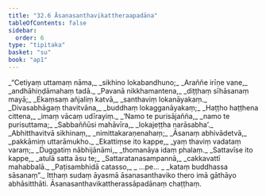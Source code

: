 ```yaml
---
title: "32.6 Āsanasanthavikattheraapadāna"
tableOfContents: false
sidebar:
  order: 6
type: "tipitaka"
basket: "su"
book: "ap1"
---
```



<DynamicBreadcrumb />

<Division number="26" book="ap1" bookNo="20" page="290">

<Paragraph number="3541" type="verses" book="ap1">
_“Cetiyaṃ uttamaṃ nāma,_  
_sikhino lokabandhuno;_  
_Araññe irīṇe vane,_  
_andhāhiṇḍāmahaṃ tadā._  

</Paragraph>

</Division>
<Division number="27" book="ap1" bookNo="20" page="290">

<Paragraph number="3542" type="verses" book="ap1">
_Pavanā nikkhamantena,_  
_diṭṭhaṃ sīhāsanaṃ mayā;_  
_Ekaṃsaṃ añjaliṃ katvā,_  
_santhaviṃ lokanāyakaṃ._  

</Paragraph>

</Division>
<Division number="28" book="ap1" bookNo="20" page="291">

<Paragraph number="3543" type="verses" book="ap1">
_Divasabhāgaṃ thavitvāna,_  
_buddhaṃ lokagganāyakaṃ;_  
_Haṭṭho haṭṭhena cittena,_  
_imaṃ vācaṃ udīrayiṃ._  

</Paragraph>

</Division>
<Division number="29" book="ap1" bookNo="20" page="291">

<Paragraph number="3544" type="verses" book="ap1">
_‘Namo te purisājañña,_  
_namo te purisuttama;_  
_Sabbaññūsi mahāvīra,_  
_lokajeṭṭha narāsabha’._  

</Paragraph>

</Division>
<Division number="30" book="ap1" bookNo="20" page="291">

<Paragraph number="3545" type="verses" book="ap1">
_Abhitthavitvā sikhinaṃ,_  
_nimittakaraṇenahaṃ;_  
_Āsanaṃ abhivādetvā,_  
_pakkāmiṃ uttarāmukho._  

</Paragraph>

</Division>
<Division number="31" book="ap1" bookNo="20" page="291">

<Paragraph number="3546" type="verses" book="ap1">
_Ekattiṃse ito kappe,_  
_yaṃ thaviṃ vadataṃ varaṃ;_  
_Duggatiṃ nābhijānāmi,_  
_thomanāya idaṃ phalaṃ._  

</Paragraph>

</Division>
<Division number="32" book="ap1" bookNo="20" page="291">

<Paragraph number="3547" type="verses" book="ap1">
_Sattavīse ito kappe,_  
_atulā satta āsu te;_  
_Sattaratanasampannā,_  
_cakkavattī mahabbalā._  

</Paragraph>

</Division>
<Division number="33" book="ap1" bookNo="20" page="291">

<Paragraph number="3548" type="verses" book="ap1">
_Paṭisambhidā catasso,_  
_ …pe… _  
_kataṃ buddhassa sāsanaṃ”._  

</Paragraph>

<Paragraph number="3549" book="ap1">
Itthaṃ sudaṃ āyasmā āsanasanthaviko thero imā gāthāyo abhāsitthāti.

</Paragraph>
</Division>

<Paragraph number="3550" type="center" book="ap1">
Āsanasanthavikattherassāpadānaṃ chaṭṭhaṃ.
</Paragraph>